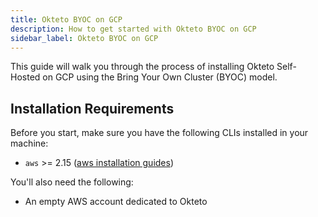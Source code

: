 ```yaml
---
title: Okteto BYOC on GCP
description: How to get started with Okteto BYOC on GCP
sidebar_label: Okteto BYOC on GCP
---
```



This guide will walk you through the process of installing Okteto Self-Hosted on GCP using the Bring Your Own Cluster (BYOC) model.

## Installation Requirements

Before you start, make sure you have the following CLIs installed in your machine:

- `aws` >= 2.15 ([aws installation guides](https://docs.aws.amazon.com/cli/latest/userguide/getting-started-install.html#getting-started-install-instructions))

You'll also need the following:

- An empty AWS account dedicated to Okteto